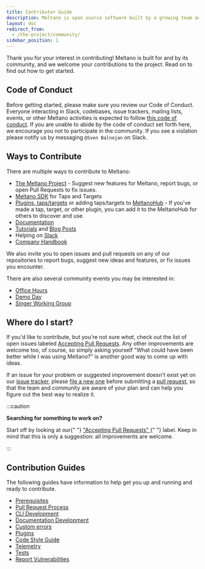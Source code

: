 ```yaml
---
title: Contributor Guide
description: Meltano is open source software built by a growing team and a community of contributors.
layout: doc
redirect_from:
  - /the-project/community/
sidebar_position: 1
---
```


Thank you for your interest in contributing! Meltano is built for and by its community, and we welcome your contributions to the project. Read on to find out how to get started.

## Code of Conduct

Before getting started, please make sure you review our Code of Conduct. Everyone interacting in Slack, codebases, issue trackers, mailing lists, events, or other Meltano activities is expected to follow [this code of conduct](https://www.python.org/psf/conduct/). If you are unable to abide by the code of conduct set forth here, we encourage you not to participate in the community. If you see a violation please notify us by messaging `@Sven Balnojan` on Slack.

## Ways to Contribute

There are multiple ways to contribute to Meltano:

- [The Meltano Project](https://github.com/meltano/meltano/) - Suggest new features for Meltano, report bugs, or open Pull Requests to fix issues.
- [Meltano SDK](https://sdk.meltano.com/en/latest/) for Taps and Targets
- [Plugins, taps/targets](#) or adding taps/targets to [MeltanoHub](https://hub.meltano.com) - If you've made a tap, target, or other plugin, you can add it to the MeltanoHub for others to discover and use.
- [Documentation](https://docs.meltano.com/)
- [Tutorials](https://docs.meltano.com/tutorials/) and [Blog Posts](https://meltano.com/blog)
- Helping on [Slack](https://meltano.com/slack)
- [Company Handbook](https://handbook.meltano.com)

We also invite you to open issues and pull requests on any of our repositories to report bugs, suggest new ideas and features, or fix issues you encounter.

There are also several community events you may be interested in:

- [Office Hours](https://handbook.meltano.com/marketing/community#office-hours)
- [Demo Day](https://handbook.meltano.com/marketing/community#demo-day)
- [Singer Working Group](https://github.com/MeltanoLabs/Singer-Working-Group)

## Where do I start?

If you'd like to contribute, but you're not sure _what_, check out the list of open issues labeled [Accepting Pull Requests](https://github.com/meltano/meltano/labels/accepting%20pull%20requests). Any other improvements are welcome too, of course, so simply asking yourself "What could have been better while I was using Meltano?" is another good way to come up with ideas.

If an issue for your problem or suggested improvement doesn't exist yet on our [issue tracker](https://github.com/meltano/meltano/issues),
please [file a new one](https://github.com/meltano/meltano/issues/new) before submitting a [pull request](/contribute/merge),
so that the team and community are aware of your plan and can help you figure out the best way to realize it.

:::caution

<p>
  <strong>Searching for something to work on?</strong>
</p>
<p>
  Start off by looking at our{" "}
  <a href="https://github.com/meltano/meltano/labels/accepting%20pull%20requests">
    "Accepting Pull Requests"
  </a>{" "}
  label. Keep in mind that this is only a suggestion: all improvements are
  welcome.
</p>
:::

## Contribution Guides

The following guides have information to help get you up and running and ready to contribute.

<ul>
  <li>
    <a href="/contribute/prerequisites">Prerequisites</a>
  </li>
  <li>
    <a href="/contribute/merge">Pull Request Process</a>
  </li>
  <li>
    <a href="/contribute/cli">CLI Development</a>
  </li>
  <li>
    <a href="/contribute/docs">Documentation Development</a>
  </li>
  <li>
    <a href="/contribute/errors">Custom errors</a>
  </li>
  <li>
    <a href="/contribute/plugins">Plugins</a>
  </li>
  <li>
    <a href="/contribute/style">Code Style Guide</a>
  </li>
  <li>
    <a href="/contribute/telemetry">Telemetry</a>
  </li>
  <li>
    <a href="/contribute/tests">Tests</a>
  </li>
  <li>
    <a href="/contribute/responsible-disclosure">Report Vulnerabilities</a>
  </li>
</ul>

